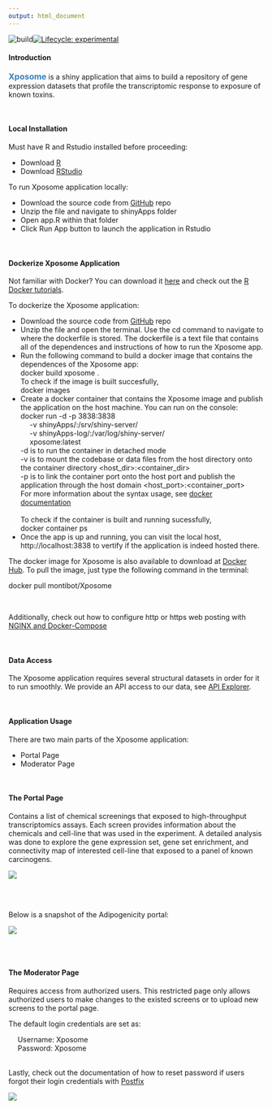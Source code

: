 ```yaml
---
output: html_document
---
```


<!-- badges: start -->

<div><img src="https://github.com/montilab/bieulergy/workflows/build/badge.svg" alt="build"><a href="https://www.tidyverse.org/lifecycle/#experimental"><img src="https://img.shields.io/badge/lifecycle-experimental-orange.svg" alt="Lifecycle: experimental"></a></div>

<!-- badges: end -->

<!-- introduction: start -->
<h4>Introduction</h4>

<p><span style="color: #377eb8; font-size: 16px;"><strong>Xposome</strong></span> is a shiny application that aims to build a repository of gene expression datasets that profile the transcriptomic response to exposure of known toxins.</p>
<!-- introduction: end -->

<br>

<!-- local installation: start -->
<h4>Local Installation</h4>

<p>Must have R and Rstudio installed before proceeding:</p>
<ul>
  <li>Download <a href="https://www.r-project.org/">R</a></li>
  <li>Download <a href="https://rstudio.com/products/rstudio/download/">RStudio</a></li>
</ul>

<p>To run Xposome application locally:</p> 
<ul>
  <li>Download the source code from <a href="https://github.com/montilab/Xposome">GitHub</a> repo</li>
  <li>Unzip the file and navigate to <span class="highlight-text">shinyApps</span> folder</li>
  <li>Open <span class="highlight-text">app.R</span> within that folder</li>
  <li>Click <span class="highlight-text">Run App</span> button to launch the application in Rstudio</li>
</ul>
<!-- local installation: end -->

<br>

<!-- dockerize application: start -->
<h4 id="dockerize">Dockerize Xposome Application</h4>

<p>Not familiar with Docker? You can download it <a href="https://www.docker.com/products/docker-desktop">here</a> and check out the <a href="https://ropenscilabs.github.io/r-docker-tutorial/">R Docker tutorials</a>.</p>

<p>To dockerize the Xposome application:</p>
<ul>
  <li>Download the source code from <a href="https://github.com/montilab/Xposome">GitHub</a> repo</li>
  <li>Unzip the file and open the terminal. Use the <span class="highlight-text">cd</span> command to navigate to where the <span class="highlight-text">dockerfile</span> is stored. The dockerfile is a text file that contains all of the dependences and instructions of how to run the Xposome app.</li>
  <li>Run the following command to build a docker image that contains the dependences of the Xposome app:
  <div class="code">docker build xposome .</div>
  To check if the image is built succesfully,<br>
  <div class="code">docker images </div>   
  </li>
  <li>Create a docker container that contains the Xposome image and publish the application on the host machine. You can run on the console:
  <div class="code">docker run -d -p 3838:3838 \ <br>
  &emsp; -v shinyApps/:/srv/shiny-server/ \ <br>
  &emsp; -v shinyApps-log/:/var/log/shiny-server/ \ <br>
  &emsp; xposome:latest
  </div>
  -d is to run the container in detached mode <br>
  -v is to mount the codebase or data files from the host directory onto the container directory <span class="highlight-text">&lt;host_dir&gt;:&lt;container_dir&gt;</span> <br>
  -p is to link the container port onto the host port and publish the application through the host domain <span class="highlight-text">&lt;host_port&gt;:&lt;container_port&gt;</span><br>
  For more information about the syntax usage, see <a href="https://docs.docker.com/engine/reference/builder/">docker documentation</a><br><br>
  To check if the container is built and running sucessfully,<br>
  <div class="code">docker container ps</div>
  </li>
  <li>Once the app is up and running, you can visit the local host, <span class="highlight-text">http://localhost:3838</span> to vertify if the application is indeed hosted there.</li>
</ul>

<p>The docker image for Xposome is also available to download at <a href="">Docker Hub</a>. To pull the image, just type the following command in the terminal:</p>
<div class="code">docker pull montibot/Xposome</div><br>
<!-- dockerize application: end -->

<p>Additionally, check out how to configure http or https web posting with <a href="#nginx-and-docker-compose">NGINX and Docker-Compose</a></p>

<br>

<!-- data access: start -->
<h4>Data Access</h4>
<p>The Xposome application requires several structural datasets in order for it to run smoothly. We provide an API access to our data, see <a href="#api-explorer">API Explorer</a>.</p>
<!-- data access: end -->

<br>

<!-- app usage: start -->

<h4>Application Usage</h4>
<p>There are two main parts of the Xposome application:</p>
<ul>
  <li>Portal Page</li>
  <li>Moderator Page</li>
</ul>

<br>

<h4>The Portal Page</h4>
<p>Contains a list of chemical screenings that exposed to high-throughput transcriptomics assays. Each screen provides information about the chemicals and cell-line that was used in the experiment. A detailed analysis was done to explore the gene expression set, gene set enrichment, and connectivity map of interested cell-line that exposed to a panel of known carcinogens.</p>
<img class="img-box" src="www/portal-page.png">

<br><br>

<p>Below is a snapshot of the Adipogenicity portal:</p>
<img class="img-box" src="www/portal-page-2.png">

<br><br>

<h4>The Moderator Page</h4>
<p>Requires access from authorized users. This restricted page only allows authorized users to make changes to the existed screens or to upload new screens to the portal page.</p>
<p>The default login credentials are set as:</p>
&emsp; Username: Xposome<br>
&emsp; Password: Xposome<br>
<br>
<p>Lastly, check out the documentation of how to reset password if users forgot their login credentials with <a href="#send-emails-with-postfix">Postfix</a></p>

<img class="img-box" src="www/moderator-page.png">

<!-- app usage: end --> 


